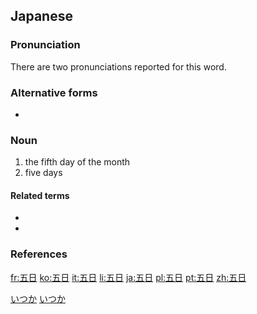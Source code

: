 ==Japanese==
{{ja-kanjitab|五|日}}

===Pronunciation===
There are two pronunciations reported for this word.
{{ja-pron|いつか|acc=3|acc_ref=SMK2}}
{{ja-pron|いつか|acc=0|acc_ref=SMK2}}

===Alternative forms===
* {{l|ja|5日}}

===Noun===
{{ja-noun|いつか}}

# the fifth day of the month
# five days

====Related terms====
* {{l|ja|週五日}}
* {{l|ja|念五日}}

===References===
<references/>

[[Category:ja:Time|いつか]]
[[Category:Japanese basic words|いつか]]

[[fr:五日]]
[[ko:五日]]
[[it:五日]]
[[li:五日]]
[[ja:五日]]
[[pl:五日]]
[[pt:五日]]
[[zh:五日]]